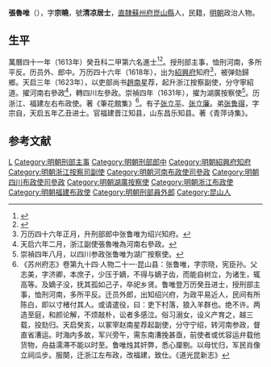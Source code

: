 {{明清人物信息框
| 姓名 = 張魯唯
| 原名 =
| 圖片名稱= 
| 圖片大小 =
| 圖片說明 = 
| 最高職務 =福建左布政使
| 國家 = 大明 
| 爵位 =
| 籍貫 = [[南直隸|直隸]][[蘇州府|蘇州府]][[崑山縣|崑山縣]]
| 族裔 = 
| 字號 = 
| 諡號 =
| 出生日期 = 生年不詳
| 出生地點 = <!---[[南直隸|直隸]][[蘇州府|蘇州府]][[昆山县_(南梁)|崑山縣]]--->
| 逝世日期 = 卒年不詳 
| 逝世地點 =
| 墓葬 =
| 配偶 = 
| 親屬 =祖[[張憲臣|張憲臣]]<br>父张志美<br>弟[[張魯得|張魯得]]
| 出身 =
* 萬曆三十七年己酉科舉人
* 萬曆四十一年癸丑科同進士出身
| 經歷 =
| 著作 =  
}}
'''張魯唯'''（{{bd|？||？|catIdx=}}），字'''宗曉'''，號'''清凉居士'''，[[南直隸|直隸]][[蘇州府|蘇州府]][[昆山县_(南梁)|崑山縣]]人，民籍，[[明朝|明朝]]政治人物。

== 生平 ==
萬曆四十一年（1613年）癸丑科二甲第六名進士<ref>{{Cite book|title=《皇明贡举考》卷五|last=（明）[[张朝瑞|张朝瑞]]|first=|publisher=《续修四库全书》史部第828册|year=|isbn=|location=|pages=}}</ref><ref>{{Cite book|title=贡举志五种 上|last=鲁小俊，江俊伟著|first=|publisher=武汉：武汉大学出版社|year=2009|isbn=978-7-307-07043-1|location=|pages=}}</ref>。授刑部主事，恤刑河南，多所平反。历员外、郎中。万历四十六年（1618年），出为[[紹興府|紹興府]]知府<ref>万历四十六年正月，升刑部郎中张鲁唯为绍兴知府。</ref>，被弹劾歸鄉。天启三年（1623年），以吏部尚书[[趙南星|趙南星]]荐，起升浙江按察副使，分守寧紹道。擢河南右參政<ref>天启六年二月，浙江副使張魯唯為河南右參政。</ref>，轉四川左參政。崇禎四年（1631年），擢为湖廣按察使<ref>崇禎四年八月，以四川参政张鲁唯为湖广按察使。</ref>。历浙江、福建左右布政使。著《筆花館集》<ref>《苏州府志》卷第九十四·人物二十一·昆山县：张鲁唯，字宗晓，宪臣孙。父志美，字济卿，本庶子，少压于嫡，不得与嫡子齿，而能自树立，为诸生，辄高等。及嫡子没，抚其孤如己子，卒祀乡贤。鲁唯登万历癸丑进士，授刑部主事，恤刑河南，多所平反。迁员外郎，出知绍兴府，为政平易近人，民间有所陈白，即以寸楮付其人。或请遣役，曰：吏下村落，狼入羊群也。绝不许。两造至庭，和颜论解，不烦敲朴，讼者多感泣。俗习溺女，设义产育之，越三载，投劾归。天启癸亥，以冢宰赵南星荐起副使，分守宁绍，转河南参政，督直省漕运。时海内多故，军兴旁午，需东南漕挽甚亟，前使者或优容运弁载他货物，舟益濡滞不能以时至。鲁唯烛其奸弊，悉心厘剔。以母忧归，军民肖像立祠瓜步。服闋，迁浙江左布政，改福建，致仕。《道光昆新志》</ref>。有子[[张立平|张立平]]、[[张立廉|张立廉]]。弟[[张鲁得|张鲁得]]，字宗自，天启五年乙丑进士。官福建晋江知县，山东昌乐知县。著《青萍诗集》。

==参考文献==
{{reflist}}

{{start box}}
{{s-off}}
{{s-before|[[熊鳴岐|熊鳴岐]]}}
{{s-title|明朝紹興府知府|1622年－1626年}}
{{s-after|[[許如蘭|許如蘭]]}}
{{end box}}

{{萬曆四十一年癸丑科殿試金榜}}
{{DEFAULTSORT:Zhang張}}
[[Category:張姓|L]]
[[Category:明朝刑部主事|Category:明朝刑部主事]]
[[Category:明朝刑部郎中|Category:明朝刑部郎中]]
[[Category:明朝紹興府知府|Category:明朝紹興府知府]]
[[Category:明朝浙江按察司副使|Category:明朝浙江按察司副使]]
[[Category:明朝河南布政使司參政|Category:明朝河南布政使司參政]]
[[Category:明朝四川布政使司參政|Category:明朝四川布政使司參政]]
[[Category:明朝湖廣按察使|Category:明朝湖廣按察使]]
[[Category:明朝浙江布政使|Category:明朝浙江布政使]]
[[Category:明朝福建布政使|Category:明朝福建布政使]]
[[Category:明朝刑部員外郎|Category:明朝刑部員外郎]]
[[Category:昆山人|Category:昆山人]]
